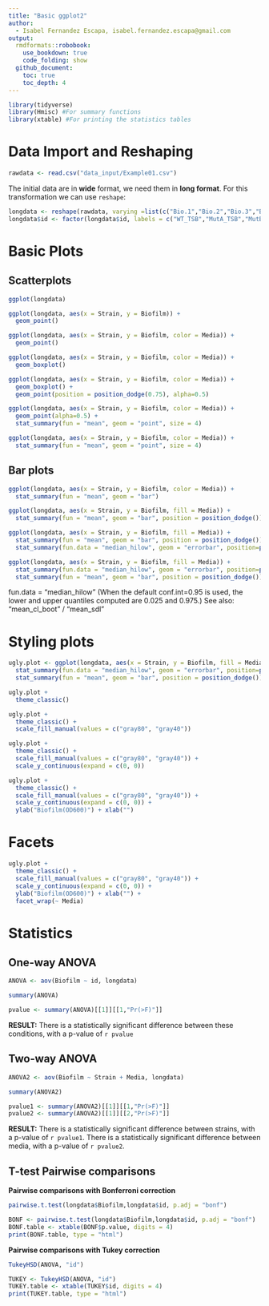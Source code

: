 ```yaml
---
title: "Basic ggplot2"
author:
  - Isabel Fernandez Escapa, isabel.fernandez.escapa@gmail.com
output:
  rmdformats::robobook:
    use_bookdown: true
    code_folding: show
  github_document:
    toc: true
    toc_depth: 4
---
```


```r
library(tidyverse)
library(Hmisc) #For summary functions
library(xtable) #For printing the statistics tables
```

# Data Import and Reshaping

```r
rawdata <- read.csv("data_input/Example01.csv")
```

The initial data are in **wide** format, we need them in **long format**. For this transformation we can use `reshape`:
```r
longdata <- reshape(rawdata, varying =list(c("Bio.1","Bio.2","Bio.3","Bio.4")), v.names = "Biofilm", timevar = "Experiment", direction = "long")
longdata$id <- factor(longdata$id, labels = c("WT_TSB","MutA_TSB","MutB_TSB","MutAB_TSB","WT_CDM","MutA_CDM","MutB_CDM","MutAB_CDM"))
```

# Basic Plots

## Scatterplots

```r
ggplot(longdata) 
```
```r
ggplot(longdata, aes(x = Strain, y = Biofilm)) +
  geom_point()
```
```r
ggplot(longdata, aes(x = Strain, y = Biofilm, color = Media)) +
  geom_point()
```
```r
ggplot(longdata, aes(x = Strain, y = Biofilm, color = Media)) +
  geom_boxplot() 
```
```r
ggplot(longdata, aes(x = Strain, y = Biofilm, color = Media)) +
  geom_boxplot() +
  geom_point(position = position_dodge(0.75), alpha=0.5)
```
```r
ggplot(longdata, aes(x = Strain, y = Biofilm, color = Media)) +
  geom_point(alpha=0.5) +
  stat_summary(fun = "mean", geom = "point", size = 4)
```
```r
ggplot(longdata, aes(x = Strain, y = Biofilm, color = Media)) +
  stat_summary(fun = "mean", geom = "point", size = 4)
```

## Bar plots

```r
ggplot(longdata, aes(x = Strain, y = Biofilm, color = Media)) +
  stat_summary(fun = "mean", geom = "bar")
```
```r
ggplot(longdata, aes(x = Strain, y = Biofilm, fill = Media)) +
  stat_summary(fun = "mean", geom = "bar", position = position_dodge())
```
```r
ggplot(longdata, aes(x = Strain, y = Biofilm, fill = Media)) +
  stat_summary(fun = "mean", geom = "bar", position = position_dodge()) +
  stat_summary(fun.data = "median_hilow", geom = "errorbar", position=position_dodge(.9)) 
```
```r
ggplot(longdata, aes(x = Strain, y = Biofilm, fill = Media)) +
  stat_summary(fun.data = "median_hilow", geom = "errorbar", position=position_dodge(.9), width = 0.2) +
  stat_summary(fun = "mean", geom = "bar", position = position_dodge()) 
```

fun.data = "median_hilow" (When the default conf.int=0.95 is used, the lower and upper quantiles computed are 0.025 and 0.975.) 
See also: "mean_cl_boot" / "mean_sdl"

# Styling plots

```r
ugly.plot <- ggplot(longdata, aes(x = Strain, y = Biofilm, fill = Media)) +
  stat_summary(fun.data = "median_hilow", geom = "errorbar", position=position_dodge(.9), width = 0.2) +
  stat_summary(fun = "mean", geom = "bar", position = position_dodge()) 
```

```r
ugly.plot +
  theme_classic()
```
```r
ugly.plot +
  theme_classic() +
  scale_fill_manual(values = c("gray80", "gray40")) 
```
```r
ugly.plot +
  theme_classic() +
  scale_fill_manual(values = c("gray80", "gray40")) +
  scale_y_continuous(expand = c(0, 0)) 
```
```r
ugly.plot +
  theme_classic() +
  scale_fill_manual(values = c("gray80", "gray40")) +
  scale_y_continuous(expand = c(0, 0)) +
  ylab("Biofilm(OD600)") + xlab("")
```

# Facets

```r
ugly.plot +
  theme_classic() +
  scale_fill_manual(values = c("gray80", "gray40")) +
  scale_y_continuous(expand = c(0, 0)) +
  ylab("Biofilm(OD600)") + xlab("") +
  facet_wrap(~ Media)
```

# Statistics

## One-way ANOVA

```r
ANOVA <- aov(Biofilm ~ id, longdata)
```

```r
summary(ANOVA)
```

```r
pvalue <- summary(ANOVA)[[1]][[1,"Pr(>F)"]]
```
**RESULT:** There is a statistically significant difference between these conditions, with a p-value of `r pvalue`

## Two-way ANOVA

```r
ANOVA2 <- aov(Biofilm ~ Strain + Media, longdata)
```

```r
summary(ANOVA2)
```

```r
pvalue1 <- summary(ANOVA2)[[1]][[1,"Pr(>F)"]]
pvalue2 <- summary(ANOVA2)[[1]][[2,"Pr(>F)"]]
```
**RESULT:** 
There is a statistically significant difference between strains, with a p-value of `r pvalue1`. 
There is a statistically significant difference between media, with a p-value of `r pvalue2`. 

## T-test Pairwise comparisons

**Pairwise comparisons with Bonferroni correction**
```r
pairwise.t.test(longdata$Biofilm,longdata$id, p.adj = "bonf")
```

```r
BONF <- pairwise.t.test(longdata$Biofilm,longdata$id, p.adj = "bonf")
BONF.table <- xtable(BONF$p.value, digits = 4)
print(BONF.table, type = "html")
```

**Pairwise comparisons with Tukey correction**
```r
TukeyHSD(ANOVA, "id")
```

```r
TUKEY <- TukeyHSD(ANOVA, "id")
TUKEY.table <- xtable(TUKEY$id, digits = 4)
print(TUKEY.table, type = "html")
```


